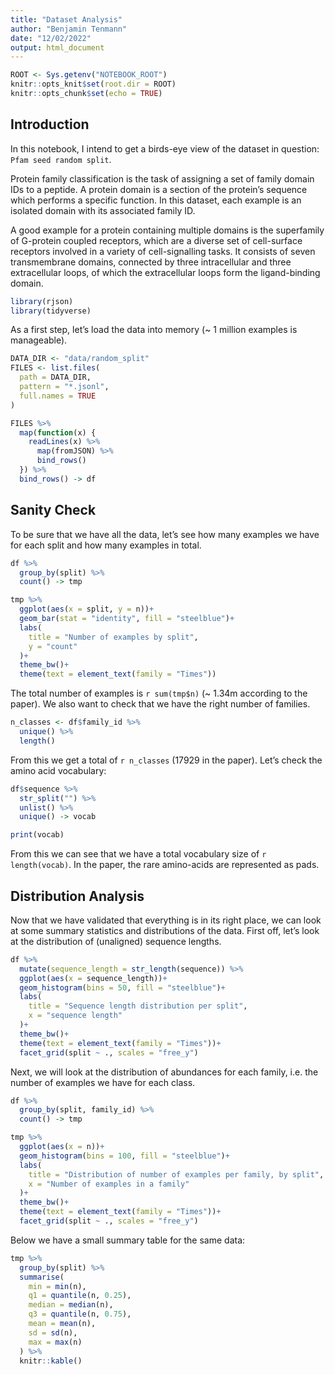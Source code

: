 ```yaml
---
title: "Dataset Analysis"
author: "Benjamin Tenmann"
date: "12/02/2022"
output: html_document
---
```


```r
ROOT <- Sys.getenv("NOTEBOOK_ROOT")
knitr::opts_knit$set(root.dir = ROOT)
knitr::opts_chunk$set(echo = TRUE)
```

## Introduction

In this notebook, I intend to get a birds-eye view of the dataset in question: `Pfam seed random split`.

Protein family classification is the task of assigning a set of family domain IDs to a peptide. A protein domain is a section of the protein's sequence which performs a specific function. In this dataset, each example is an isolated domain with its associated family ID.

A good example for a protein containing multiple domains is the superfamily of G-protein coupled receptors, which are a diverse set of cell-surface receptors involved in a variety of cell-signalling tasks. It consists of seven transmembrane domains, connected by three intracellular and three extracellular loops, of which the extracellular loops form the ligand-binding domain.

```r
library(rjson)
library(tidyverse)
```

As a first step, let's load the data into memory (~ 1 million examples is manageable).

```r
DATA_DIR <- "data/random_split"
FILES <- list.files(
  path = DATA_DIR,
  pattern = "*.jsonl",
  full.names = TRUE
)

FILES %>%
  map(function(x) {
    readLines(x) %>%
      map(fromJSON) %>%
      bind_rows()
  }) %>%
  bind_rows() -> df
```

## Sanity Check

To be sure that we have all the data, let's see how many examples we have for each split and how many examples in total.

```r
df %>%
  group_by(split) %>%
  count() -> tmp

tmp %>%
  ggplot(aes(x = split, y = n))+
  geom_bar(stat = "identity", fill = "steelblue")+
  labs(
    title = "Number of examples by split",
    y = "count"
  )+
  theme_bw()+
  theme(text = element_text(family = "Times"))
```

The total number of examples is `r sum(tmp$n)` (~ 1.34m according to the paper). We also want to check that we have the right number of families.

```r
n_classes <- df$family_id %>% 
  unique() %>%
  length()
```

From this we get a total of `r n_classes` (17929 in the paper). Let's check the amino acid vocabulary:

```r
df$sequence %>%
  str_split("") %>%
  unlist() %>%
  unique() -> vocab

print(vocab)
```

From this we can see that we have a total vocabulary size of `r length(vocab)`. In the paper, the rare amino-acids are represented as pads.

## Distribution Analysis

Now that we have validated that everything is in its right place, we can look at some summary statistics and distributions of the data.
First off, let's look at the distribution of (unaligned) sequence lengths.

```r
df %>%
  mutate(sequence_length = str_length(sequence)) %>%
  ggplot(aes(x = sequence_length))+
  geom_histogram(bins = 50, fill = "steelblue")+
  labs(
    title = "Sequence length distribution per split",
    x = "sequence length"
  )+
  theme_bw()+
  theme(text = element_text(family = "Times"))+
  facet_grid(split ~ ., scales = "free_y")
```

Next, we will look at the distribution of abundances for each family, i.e. the number of examples we have for each class.

```r
df %>%
  group_by(split, family_id) %>%
  count() -> tmp

tmp %>%
  ggplot(aes(x = n))+
  geom_histogram(bins = 100, fill = "steelblue")+
  labs(
    title = "Distribution of number of examples per family, by split",
    x = "Number of examples in a family"
  )+
  theme_bw()+
  theme(text = element_text(family = "Times"))+
  facet_grid(split ~ ., scales = "free_y")
```

Below we have a small summary table for the same data:

```r
tmp %>%
  group_by(split) %>%
  summarise(
    min = min(n),
    q1 = quantile(n, 0.25),
    median = median(n),
    q3 = quantile(n, 0.75),
    mean = mean(n),
    sd = sd(n),
    max = max(n)
  ) %>%
  knitr::kable()
```
